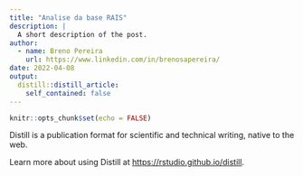 ```yaml
---
title: "Analise da base RAIS"
description: |
  A short description of the post.
author:
  - name: Breno Pereira
    url: https://www.linkedin.com/in/brenosapereira/
date: 2022-04-08
output:
  distill::distill_article:
    self_contained: false
---
```



```r
knitr::opts_chunk$set(echo = FALSE)
```

Distill is a publication format for scientific and technical writing, native to the web.

Learn more about using Distill at <https://rstudio.github.io/distill>.


